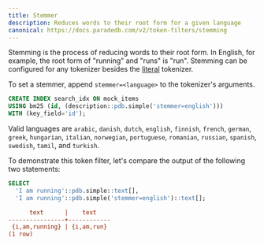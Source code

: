 ```yaml
---
title: Stemmer
description: Reduces words to their root form for a given language
canonical: https://docs.paradedb.com/v2/token-filters/stemming
---
```


Stemming is the process of reducing words to their root form. In English, for example, the root form of "running" and "runs" is "run".
Stemming can be configured for any tokenizer besides the [literal](/v2/tokenizers/available-tokenizers/exact) tokenizer.

To set a stemmer, append `stemmer=<language>` to the tokenizer's arguments.

```sql
CREATE INDEX search_idx ON mock_items
USING bm25 (id, (description::pdb.simple('stemmer=english')))
WITH (key_field='id');
```

Valid languages are `arabic`, `danish`, `dutch`, `english`, `finnish`, `french`, `german`, `greek`, `hungarian`, `italian`, `norwegian`, `portuguese`, `romanian`, `russian`, `spanish`, `swedish`, `tamil`, and `turkish`.

To demonstrate this token filter, let's compare the output of the following two statements:

```sql
SELECT
  'I am running'::pdb.simple::text[],
  'I am running'::pdb.simple('stemmer=english')::text[];
```

```ini Expected Response
      text      |    text
----------------+------------
 {i,am,running} | {i,am,run}
(1 row)
```
